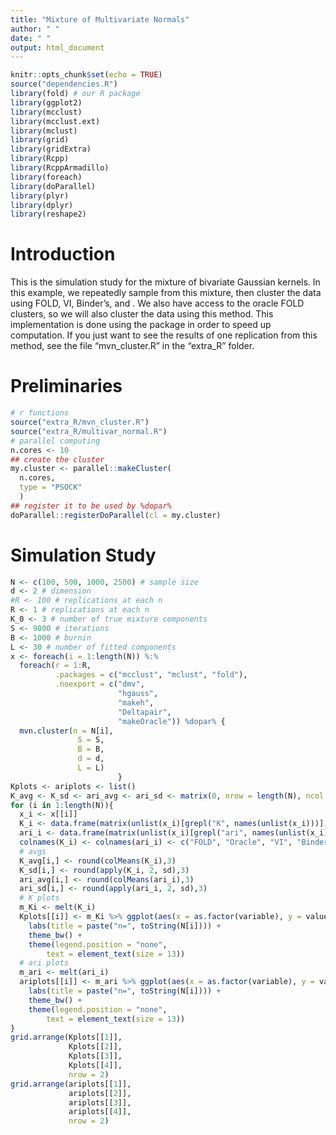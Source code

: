 ```yaml
---
title: "Mixture of Multivariate Normals"
author: " "
date: " "
output: html_document
---
```


```r
knitr::opts_chunk$set(echo = TRUE)
source("dependencies.R")
library(fold) # our R package
library(ggplot2)
library(mcclust)
library(mcclust.ext)
library(mclust)
library(grid)
library(gridExtra)
library(Rcpp)
library(RcppArmadillo)
library(foreach)
library(doParallel)
library(plyr)
library(dplyr)
library(reshape2)
```

# Introduction
This is the simulation study for the mixture of bivariate Gaussian kernels. In this example, we repeatedly sample from this mixture, then cluster the data using FOLD, VI, Binder's, and \texttt{mclust}. We also have access to the oracle FOLD clusters, so we will also cluster the data using this method. This implementation is done using the \texttt{foreach} package in order to speed up computation. If you just want to see the results of one replication from this method, see the file "mvn_cluster.R" in the "extra_R" folder.

# Preliminaries
```r
# r functions
source("extra_R/mvn_cluster.R")
source("extra_R/multivar_normal.R")
# parallel computing
n.cores <- 10
## create the cluster
my.cluster <- parallel::makeCluster(
  n.cores, 
  type = "PSOCK"
  )
## register it to be used by %dopar%
doParallel::registerDoParallel(cl = my.cluster)
```

# Simulation Study
```r
N <- c(100, 500, 1000, 2500) # sample size
d <- 2 # dimension
#R <- 100 # replications at each n
R <- 1 # replications at each n
K_0 <- 3 # number of true mixture components
S <- 9000 # iterations
B <- 1000 # burnin
L <- 30 # number of fitted components
x <- foreach(i = 1:length(N)) %:%
  foreach(r = 1:R,
          .packages = c("mcclust", "mclust", "fold"),
          .noexport = c("dmv",
                        "hgauss",
                        "makeh",
                        "Deltapair",
                        "makeOracle")) %dopar% {
  mvn.cluster(n = N[i],
               S = S,
               B = B,
               d = d,
               L = L)
                        }
Kplots <- ariplots <- list()
K_avg <- K_sd <- ari_avg <- ari_sd <- matrix(0, nrow = length(N), ncol = 5)
for (i in 1:length(N)){
  x_i <- x[[i]]
  K_i <- data.frame(matrix(unlist(x_i)[grepl("K", names(unlist(x_i)))], byrow = T, ncol = 5))
  ari_i <- data.frame(matrix(unlist(x_i)[grepl("ari", names(unlist(x_i)))], byrow = T, ncol = 5))
  colnames(K_i) <- colnames(ari_i) <- c("FOLD", "Oracle", "VI", "Binder", "Mclust")
  # avgs
  K_avg[i,] <- round(colMeans(K_i),3)
  K_sd[i,] <- round(apply(K_i, 2, sd),3)
  ari_avg[i,] <- round(colMeans(ari_i),3)
  ari_sd[i,] <- round(apply(ari_i, 2, sd),3)
  # K plots
  m_Ki <- melt(K_i)
  Kplots[[i]] <- m_Ki %>% ggplot(aes(x = as.factor(variable), y = value, fill = as.factor(variable))) +   geom_boxplot() + xlab("Method") + ylab("No. of Clusters") +
    labs(title = paste("n=", toString(N[i]))) + 
    theme_bw() + 
    theme(legend.position = "none",
        text = element_text(size = 13)) 
  # ari plots
  m_ari <- melt(ari_i)
  ariplots[[i]] <- m_ari %>% ggplot(aes(x = as.factor(variable), y = value, fill = as.factor(variable)))  + geom_boxplot() + xlab("Method") + ylab("Adjusted Rand Index") +
    labs(title = paste("n=", toString(N[i]))) + 
    theme_bw() + 
    theme(legend.position = "none",
        text = element_text(size = 13)) 
}
grid.arrange(Kplots[[1]],
             Kplots[[2]],
             Kplots[[3]],
             Kplots[[4]],
             nrow = 2)
grid.arrange(ariplots[[1]],
             ariplots[[2]],
             ariplots[[3]],
             ariplots[[4]],
             nrow = 2)
```

